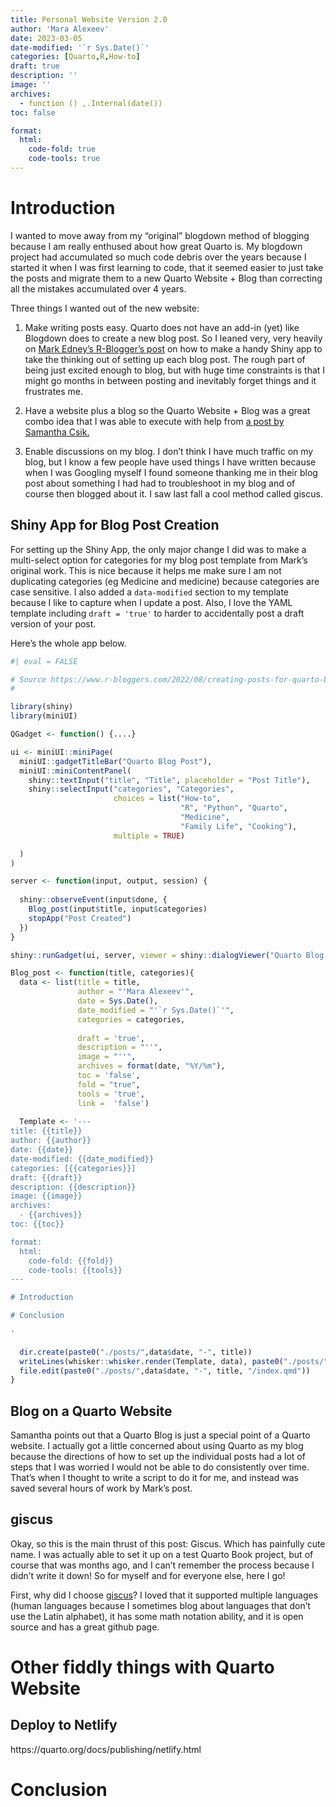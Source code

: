 ```yaml
---
title: Personal Website Version 2.0
author: 'Mara Alexeev'
date: 2023-03-05
date-modified: '`r Sys.Date()`'
categories: [Quarto,R,How-to]
draft: true
description: ''
image: ''
archives:
  - function () ,.Internal(date())
toc: false

format:
  html:
    code-fold: true
    code-tools: true
---
```


# Introduction

I wanted to move away from my "original" blogdown method of blogging because I am really enthused about how great Quarto is. My blogdown project had accumulated so much code debris over the years because I started it when I was first learning to code, that it seemed easier to just take the posts and migrate them to a new Quarto Website + Blog than correcting all the mistakes accumulated over 4 years.

Three things I wanted out of the new website:

1) Make writing posts easy. Quarto does not have an add-in (yet) like Blogdown does to create a new blog post. So I leaned very, very heavily on [Mark Edney's R-Blogger's post](https://www.r-bloggers.com/2022/08/creating-posts-for-quarto-blog/) on how to make a handy Shiny app to take the thinking out of setting up each blog post. The rough part of being just excited enough to blog, but with huge time constraints is that I might go months in between posting and inevitably forget things and it frustrates me. 

2) Have a website plus a blog so the Quarto Website + Blog was a great combo idea that I was able to execute with help from [a post by Samantha Csik.](https://samanthacsik.github.io/posts/2022-10-24-quarto-blogs/)

3) Enable discussions on my blog. I don't think I have much traffic on my blog, but I know a few people have used things I have written because when I was Googling myself I found someone thanking me in their blog post about something I had had to troubleshoot in my blog and of course then blogged about it. I saw last fall a cool method called giscus.

## Shiny App for Blog Post Creation

For setting up the Shiny App, the only major change I did was to make a multi-select option for categories for my blog post template from Mark's original work. This is nice because it helps me make sure I am not duplicating categories (eg Medicine and medicine) because categories are case sensitive. I also added a `data-modified` section to my template because I like to capture when I update a post. Also, I love the YAML template including `draft = 'true'` to harder to accidentally post a draft version of your post.

Here's the whole app below.

```r
#| eval = FALSE

# Source https://www.r-bloggers.com/2022/08/creating-posts-for-quarto-blog/
#

library(shiny)
library(miniUI)

QGadget <- function() {....}

ui <- miniUI::miniPage(
  miniUI::gadgetTitleBar("Quarto Blog Post"),
  miniUI::miniContentPanel(
    shiny::textInput("title", "Title", placeholder = "Post Title"),
    shiny::selectInput("categories", "Categories", 
                       choices = list("How-to", 
                                      "R", "Python", "Quarto",
                                      "Medicine", 
                                      "Family Life", "Cooking"),
                       multiple = TRUE)

  )
)

server <- function(input, output, session) {
  
  shiny::observeEvent(input$done, {
    Blog_post(input$title, input$categories)
    stopApp("Post Created")
  })
}

shiny::runGadget(ui, server, viewer = shiny::dialogViewer("Quarto Blog Post"))

Blog_post <- function(title, categories){
  data <- list(title = title,
               author = "'Mara Alexeev'",
               date = Sys.Date(),
               date_modified = "'`r Sys.Date()`'",
               categories = categories,
                 
               draft = 'true',
               description = "''",
               image = "''",
               archives = format(date, "%Y/%m"),
               toc = 'false',
               fold = "true",
               tools = 'true',
               link =  'false')
  
  Template <- '---
title: {{title}}
author: {{author}}
date: {{date}}
date-modified: {{date_modified}}
categories: [{{categories}}]
draft: {{draft}}
description: {{description}}
image: {{image}}
archives:
  - {{archives}}
toc: {{toc}}

format:
  html:
    code-fold: {{fold}}
    code-tools: {{tools}}
---

# Introduction

# Conclusion

'
  
  dir.create(paste0("./posts/",data$date, "-", title))
  writeLines(whisker::whisker.render(Template, data), paste0("./posts/",data$date, "-", title, "/index.qmd"))
  file.edit(paste0("./posts/",data$date, "-", title, "/index.qmd"))
}


```

## Blog on a Quarto Website

Samantha points out that a Quarto Blog is just a special point of a Quarto website. I actually got a little concerned about using Quarto as my blog because the directions of how to set up the individual posts had a lot of steps that I was worried I would not be able to do consistently over time. That's when I thought to write a script to do it for me, and instead was saved several hours of work by Mark's post.

## giscus

Okay, so this is the main thrust of this post: Giscus. Which has painfully cute name. I was actually able to set it up on a test Quarto Book project, but of course that was months ago, and I can't remember the process because I didn't write it down! So for myself and for everyone else, here I go!

First, why did I choose [giscus](https://github.com/giscus/giscus)? I loved that it supported multiple languages (human languages because I sometimes blog about languages that don't use the Latin alphabet), it has some math notation ability, and it is open source and has a great github page. 


# Other fiddly things with Quarto Website

## Deploy to Netlify

https://quarto.org/docs/publishing/netlify.html



# Conclusion


